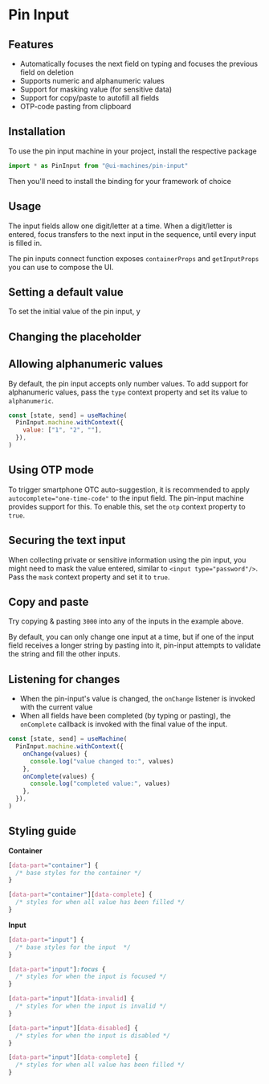 # Pin Input

## Features

- Automatically focuses the next field on typing and focuses the previous field on deletion
- Supports numeric and alphanumeric values
- Support for masking value (for sensitive data)
- Support for copy/paste to autofill all fields
- OTP-code pasting from clipboard

## Installation

To use the pin input machine in your project, install the respective package

<InstallSnippet package="@ui-machines/pin-input" />

```jsx
import * as PinInput from "@ui-machines/pin-input"
```

Then you'll need to install the binding for your framework of choice

<CodeSnippet id="pin-input/installation.mdx" />

## Usage

The input fields allow one digit/letter at a time. When a digit/letter is entered, focus transfers to the next input in
the sequence, until every input is filled in.

The pin inputs connect function exposes `containerProps` and `getInputProps` you can use to compose the UI.

<CodeSnippet id="pin-input/basic-usage.mdx" />

## Setting a default value

To set the initial value of the pin input, y

## Changing the placeholder

## Allowing alphanumeric values

By default, the pin input accepts only number values. To add support for alphanumeric values, pass the `type` context
property and set its value to `alphanumeric`.

```jsx
const [state, send] = useMachine(
  PinInput.machine.withContext({
    value: ["1", "2", ""],
  }),
)
```

<CodeSnippet id="pin-input/alphanumeric-usage.mdx" />

## Using OTP mode

To trigger smartphone OTC auto-suggestion, it is recommended to apply `autocomplete="one-time-code"` to the input field.
The pin-input machine provides support for this. To enable this, set the `otp` context property to `true`.

<CodeSnippet id="pin-input/otp.mdx" />

## Securing the text input

When collecting private or sensitive information using the pin input, you might need to mask the value entered, similar
to `<input type="password"/>`. Pass the `mask` context property and set it to `true`.

## Copy and paste

Try copying & pasting `3000` into any of the inputs in the example above.

By default, you can only change one input at a time, but if one of the input field receives a longer string by pasting
into it, pin-input attempts to validate the string and fill the other inputs.

<CodeSnippet id="pin-input/copy-paste.mdx" />

## Listening for changes

- When the pin-input's value is changed, the `onChange` listener is invoked with the current value
- When all fields have been completed (by typing or pasting), the `onComplete` callback is invoked with the final value
  of the input.

```jsx
const [state, send] = useMachine(
  PinInput.machine.withContext({
    onChange(values) {
      console.log("value changed to:", values)
    },
    onComplete(values) {
      console.log("completed value:", values)
    },
  }),
)
```

<CodeSnippet id="pin-input/listening-for-changes.mdx" />

## Styling guide

**Container**

```css
[data-part="container"] {
  /* base styles for the container */
}

[data-part="container"][data-complete] {
  /* styles for when all value has been filled */
}
```

**Input**

```css
[data-part="input"] {
  /* base styles for the input  */
}

[data-part="input"]:focus {
  /* styles for when the input is focused */
}

[data-part="input"][data-invalid] {
  /* styles for when the input is invalid */
}

[data-part="input"][data-disabled] {
  /* styles for when the input is disabled */
}

[data-part="input"][data-complete] {
  /* styles for when all value has been filled */
}
```
